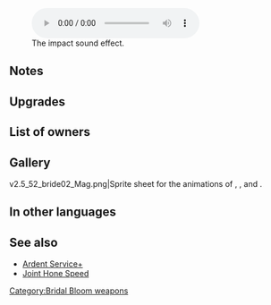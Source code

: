 {{SkillPage Tabs}}{{Weapon Infobox
|tagid=SID_清らかなブーケ＋
|weaponType=Blue Tome
|altWeaponName=Fresh Bouquet
|might=12
|range=2
|effect=At start of turn, if unit is adjacent to an ally, grants Spd+4 to unit and adjacent allies for 1 turn.
|cost=300
|exclusive=0
|statModifiers=0,12,0,0,0
|required=Fresh Bouquet
|refinePaths=default
|refineSP=350
|refineMedals=500
|refineStones=50
|SE=se_effect_bouquet.flac
|properties=
}}
[[File:se_btl_dmf1.flac|right|thumb|The impact sound effect.]]
==Notes==
{{Bonuses}}
==Upgrades==
{{Weapon Upgrade List}}
==List of owners==
{{Skill Hero List}}
==Gallery==
<gallery>
v2.5_52_bride02_Mag.png|Sprite sheet for the animations of {{PAGENAME}}, {{St|Múspell Fireposy}}, and {{St|Nifl Frostflowers}}.
</gallery>

==In other languages==
{{OtherLanguages
|japanese=清らかなブーケ＋
|german=Frische Blumen+
|spanishEU=Ramo fresco +
|spanishLA=Ramo fresco +
|french=Bouquet frais +
|italian=Bouquet fresco+
|chineseTW=純潔花束＋
|portuguese=Buquê viçoso+
}}
==See also==
* [[Ardent Service+]]
* [[Joint Hone Speed]]
{{Weapons Navbox}}
[[Category:Bridal Bloom weapons]]